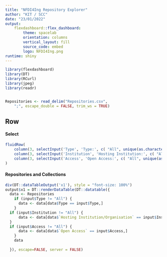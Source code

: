 ```yaml
---
title: "NFDI4Ing Repository Explorer"
author: "KIT / SCC"
date: "23/01/2022"
output:   
    flexdashboard::flex_dashboard:
        theme: spacelab
        orientation: columns
        vertical_layout: fill
        source_code: embed
        logo: NFDI4Ing.png
runtime: shiny
---
```

<!-- From StackOverflow question 51600940; this seems to be the easiest
  solution -->
<script>
$('.navbar-logo').wrap('<a href="https://www.nfdi4ing.de">');
</script>

```r
library(flexdashboard)
library(DT)
library(RCurl)
library(jpeg)
library(readr)


Repositories <- read_delim("Repositories.csv", 
    ";", escape_double = FALSE, trim_ws = TRUE)

```

Row {} 
--------------------------------------
#### Select
```r
fluidRow(
    column(3, selectInput('Type', 'Type:', c( "All", unique(as.character(Repositories$Type))))),
    column(3, selectInput('Institution', 'Hosting Institution:', c( "All", unique(as.character(Repositories$`Hosting Institution/Organisation`))))),
    column(3, selectInput('Access', 'Open Access:', c( "All", unique(as.character(Repositories$`Open Access`)))))
)

```


#### Repositories and Collections
```r

div(DT::dataTableOutput('x1'), style = "font-size: 100%")
output$x1 = DT::renderDataTable(DT::datatable({
  data <- Repositories
    if (input$Type != "All") {
      data <- data[data$Type == input$Type,]
    } 
  if (input$Institution != "All") {
      data <- data[data$`Hosting Institution/Organisation` == input$Institution,]
  }
  if (input$Access != "All") {
      data <- data[data$`Open Access` == input$Access,]
    }
    data 
  
  }), escape=FALSE, server = FALSE) 

```



